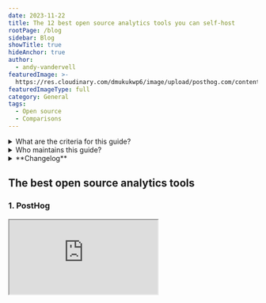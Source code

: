 ```yaml
---
date: 2023-11-22
title: The 12 best open source analytics tools you can self-host
rootPage: /blog
sidebar: Blog
showTitle: true
hideAnchor: true
author:
  - andy-vandervell
featuredImage: >-
  https://res.cloudinary.com/dmukukwp6/image/upload/posthog.com/contents/images/blog/posthog-company-culture-blog.png
featuredImageType: full
category: General
tags:
  - Open source
  - Comparisons
---
```


<details>
  <summary> What are the criteria for this guide?</summary>

This guide only includes open-source analytics tools that:

1. **Have built-in analysis views.** This includes end-to-end analytics, and dashboarding tools that connect to existing data sources, but not data pipeline platforms.

2. **Are actively maintained.** This is subjectively judged based on recently merged pull requests, commits to their repos, and the responsiveness of the maintainer to review requests.

3. **Are free to self-host.** Tools that are "open core" but don't offer a free, self-hostable deployment option are not included.

  />
</details>  

<details>
  <summary> Who maintains this guide?</summary>

This guide is maintained by [PostHog](https://posthog.com/), an open-source analytics platform. You can suggest additions to this guide by opening an issue on our [website repo](https://github.com/PostHog/posthog.com). We update the guide ~3 times per year. 

We maintain separate guides on [open-source feature flag tools](/blog/best-open-source-feature-flag-tools),  [open-source AB testing products](/blog/best-open-source-ab-testing-tools), and [open-source session replay tools](/blog/best-open-source-session-replay-tools).

/>
</details>

<details>
  <summary>**Changelog**</summary>

  - **Mar 14, 2022:** Added Umami; updates to copy and screenshots
  - **Jun 16, 2022:** Added Fathom Lite, GrowthBook, OpenReplay
  - **Aug 24, 2022:** Removed Fathom Lite (dormant), added Apache Superset, Redash
  - **Sep 13, 2023:** Added Ackee and Open Web Analytics
  - **Nov 22, 2023:** Added inclusion criteria, removed Ackee (dormant)
  - **Feb 14, 2025:** 

  />
</details>

## The best open source analytics tools

### 1. PostHog

<iframe
    src="https://www.youtube-nocookie.com/embed/2jQco8hEvTI?start=573"
    className="rounded shadow-xl" />

- **GitHub Stars:** 24.2k
- **Category:** Product and website analytics
- [PostHog on GitHub](https://github.com/PostHog/posthog)

#### What is PostHog?

[PostHog](https://posthog.com/) is an all-in-one platform that combines product analytics with several other developer-focused tools, such as web analytics, session replay, feature flags, experiments, error tracking, and surveys.

#### Who maintains the project?

It was first released in Feb 2020. It's maintained by PostHog with contributions from its community and customers. PostHog currently has 80 employees, 90% of whom are engineers actively developing the product.

#### What closed-source tools can it replace?

Several. The built-in product analytics is an [alternative to Mixpanel](/blog/best-mixpanel-alternatives) and [Amplitude](/blog/best-amplitude-alternatives), and it can also replace Google Analytics for website and marketing analytics. 

It also offers session replay for both web and mobile apps, so it can replace the likes of [Hotjar](/blog/best-hotjar-alternatives) and [FullStory](/blog/best-fullstory-alternatives), and feature flag and experiment features like those found in [LaunchDarkly](/blog/best-launchdarkly-alternatives).

#### What's included?

[PostHog Open Source](https://github.com/PostHog/posthog) is distributed under an MIT license for hobby deploys via a Docker Compose deployment. It includes most features, but is limited to one project.

#### What are the hosting requirements?

The minimum requirements are something equivalent to a Hetzner VM with 4 vCPU, 16GB RAM, and more than 30GB storage.

#### Is there a hosted option?

Yes. PostHog offers a managed cloud option with a [generous free tier](/pricing) of 1 million events, 5,000 recordings, and 1 million flag API requests every month, and option of US or EU-based hosting.

### 2. Matomo
![Matomo - open source analytics tools](https://res.cloudinary.com/dmukukwp6/image/upload/v1710055416/posthog.com/contents/images/blog/open-source-analytics-tools/matomo-screenshot.png)

- **GitHub Stars:** 20.2k
- **Category:** Website analytics
- **Alternative to:** Google Analytics
- **Languages:** PHP (78%), JavaScript (8.1%)
- [Matomo on GitHub](https://github.com/matomo-org/matomo)

#### What is Matomo?

[Matomo](/blog/posthog-vs-matomo) is an open-source platform for website analytics. It's one of the most popular open-source [alternatives to Google Analytics 4](/blog/ga4-alternatives) for website owners and marketing teams. It even offers a data import tool for Google Analytics, so you can bring your data with you. You can run it on-premise or use Matomo's own cloud hosting service.

It also offers several additional features, such as session replay, heatmaps, funnels, and A/B testing, but these aren't available in the free open-source release.

#### Key features
- Google Analytics data importer
- Easy to set up on WordPress and WooCommerce
- Marketing metrics and attribution
- Integrations with popular off-the-shelf CMS
- Built-in GDPR and tag managers

#### License and self-hosting
Matomo on-premise is available under a AGPLv3 license. It includes Matomo's core web analytics reports, such as ecommerce tracking, real-time analytics, and content tracking, and supports an unlimited number of websites and users. The minimum requirements for 100,000 pageviews per month are: one server 2 CPU, 2 GB RAM, 50GB SSD disk.

**Related:** [In-depth PostHog vs Matomo comparison](/blog/posthog-vs-matomo)

### 3. Metabase
![Metabase - open source analytics tools](https://res.cloudinary.com/dmukukwp6/image/upload/v1710055416/posthog.com/contents/images/blog/open-source-analytics-tools/metabase-screenshot.png)

- **GitHub Stars:** 40.7k
- **Category:** Dashboarding and business intelligence
- **Alternative to:** Looker, Tableau, Power BI
- **Languages:** Clojure (49%), TypeScript (33%), JavaScript (15%)
- [Metabase on Github](https://github.com/metabase/metabase)

#### What is Metabase?

[Metabase](https://www.metabase.com/) is one of the most popular open-source business intelligence (BI) tools, offering teams a way to visualize complex data and run analysis with no coding required. Instead, Metabase,s visual query builder enables you to create shareable dashboards in just a few minutes with a drag-and-drop interface — though a native SQL editor is available for advanced users.

#### Strengths
- Easy-to-use, no SQL required
- Automated reports and interactive dashboards
- Self-hosting and cloud-hosting available
- Integrate with 20+ data sources

#### License and self-hosting
Metabase is available under a AGPL license. A limited version of the product is available for free, while an Enterprise license is available for a cost. [Metabase recommends](https://www.metabase.com/learn/metabase-basics/administration/administration-and-operation/metabase-in-production#:~:text=Metabase%20needs%20at%20least%201,and%201%20GB%20of%20RAM.) two servers: one for the application and one for the database. It needs at least 1 core and 1GB of RAM with additional resources required depending on the number of concurrent users.

### 4. Plausible Analytics
![Plausible Analytics - open source analytics tools](https://res.cloudinary.com/dmukukwp6/image/upload/v1710055416/posthog.com/contents/images/blog/open-source-analytics-tools/plausible-screenshot.png)

- **GitHub Stars:** 21.4k
- **Category:** Website analytics
- **Alternative to:** Google Analytics
- **Languages:** Elixir (74%), JavaScript (14%)
- [Plausible on Github](https://github.com/plausible/analytics/)

#### What is Plausible Analytics?

[Plausible Analytics](/blog/posthog-vs-plausible) is focused on providing [GDPR-compliant website analytics](/blog/best-gdpr-compliant-analytics-tools) that doesn't infringe on user privacy. That means Plausible doesn't rely on cookies and is compliant with regulations like GDPR out of the box. 

Unlike Matomo, Plausible is a very streamlined tool rather than a feature-equivalent Google Analytics alternative. As a result, it's a great fit for smaller teams who prefer ease of use to in-depth reporting, or hobby deployments if you just want basic analytics for a website or blog.

#### Key features
- Easy to use and focused on essential web metrics
- Lightweight integration script won't impact page performance
- No cookies required, GDPR compliant out of the box
- Google Search Console integration   

#### License and self-hosting
Plausible Analytics is available under a AGPLv3 license and can be self-hosted via Docker Compose. Plausible recommends at least 2GB of RAM and it requires a CPU that supports SSE 4.2 or NEON instruction set or higher. Pricing for its hosted version starts at €9 per month for 10,000 monthly pageviews.

### 5. OpenPanel



### 5. Grafana
![Grafana - open source analytics tools](https://res.cloudinary.com/dmukukwp6/image/upload/v1710055416/posthog.com/contents/images/blog/open-source-analytics-tools/grafana-screenshot.png)

- **GitHub Stars:** 58k
- **Category:** Dashboarding and data observability
- **Alternative to:** Datadog, Dynatrace 
- **Languages:** TypeScript (57%), Go (37%)
- [Grafana on GitHub](https://github.com/grafana/grafana)

#### What is Grafana?

[Grafana](https://grafana.com/products/cloud/) is an open-source data observability platform. It focuses on interactive visualization, providing a wide variety of charts, graphs, and alerts that can be connected to a wide range of online data sources. As a result, it’s a powerful system for monitoring and analyzing data in real-time.  

#### Who is Grafana for?

Grafana is an ideal choice for engineering, DevOps, or data science teams in businesses of any size, including enterprises, who need to observe and monitor data.

#### Strengths

- Great for tracking data in real time
- Multiple products allow you to scale
- Get alerts when anomalous events occur
- Integrates with a wide range of data sources

#### License and monetization

Grafana is available to self-host under an AGPLv3 license. Grafana Cloud also has a free tier, though it's limited to three active users and 14 days retention. Additional tiers remove those limitations.

### 6. Umami

![umami analytics](https://res.cloudinary.com/dmukukwp6/image/upload/v1710055416/posthog.com/contents/images/blog/open-source-analytics-tools/umami.png)

- **GitHub Stars:** 16.9k
- **Category:** Website analytics
- **Alternative to:** Google Analytics, Plausible
- **Languages:** 53% JavaScript, 39% TypeScript
- [Umami on GitHub](https://github.com/umami-software/umami)

#### What is Umami?

[Umami](https://umami.is/) is another popular privacy-first website analytics tool. Like Plausible, it tracks basic website analytics, doesn't collect any personal information, and is extremely fast. On top of this, you can track basic events, such button clicks, using CSS classes or JavaScript. It also offers a free cloud hosting option.

#### Who is Umami for?

Hobbyists who want basic website analytics that doesn't collect any personal data.

#### Strengths

- Fast and lightweight, no impact on website performance
- Doesn't collect any personally identifiable information
- Easy to self-host and configure

#### License and monetization

Umami is available via an MIT license. The cloud hosted option is free up to 10k events per month, then starts at $9 per month for their "Pro" tier.

### 7. OpenReplay

![openreplay - open source analytics tools](https://res.cloudinary.com/dmukukwp6/image/upload/v1710055416/posthog.com/contents/images/blog/open-source-analytics-tools/openreplay.png)

- **GitHub Stars:** 8.2k
- **Category:** Session replay and funnel analysis
- **Alternative to:** LogRocket, Hotjar 
- **Languages:** Python (25%), TypeScript (24%), JavaScript (24%)
- [OpenReplay on GitHub](https://github.com/openreplay/openreplay)

#### What is OpenReplay?

[OpenReplay](https://openreplay.com/) is a session replay suite built for developers and privacy conscious companies. While it lacks many core analytics features, it does offer some basic analytics features such as funnel analysis.  

Its session replay feature automatically captures events, and provides useful click maps in addition to detecting rage clicks and slow loading pages. It also offers funnel analysis, performance monitoring, error tracking, and extensive integrations with other logging tools.

#### Who is OpenReplay for?
OpenReplay is primarily for developers, especially due to its focus on error tracking and bug fixing. It's a good option for early-stage products looking to understand user behavior and validate product-market fit.

#### Strengths
- Privacy-friendly
- Error tracking and bug fixing features
- Performance monitoring

#### License and monetization
OpenReplay is available under the ELv2 license. An Enterprise version adds additional reporting features and dedicated support, but there's no public pricing. There's also a cloud version with pricing based on sessions.

### 8. GrowthBook

![GrowthBook - best open source analytics tools](https://res.cloudinary.com/dmukukwp6/image/upload/v1710055416/posthog.com/contents/images/blog/open-source-testing-tools/growthbook.png)

- **GitHub Stars:** 5.1k
- **Category:** Experimentation
- **Alternative to:** LaunchDarkly
- **Languages:** TypeScript (92%)
- [GrowthBook on GitHub](https://github.com/growthbook/growthbook)

#### What is GrowthBook?

[GrowthBook](/blog/posthog-vs-growthbook) is an [open source A/B testing](/blog/best-open-source-ab-testing-tools) and feature flag tool for teams who want granular control over rolling out new features, and the ability to validate those changes through experiments. 

It supports multiple development environments, each with a unique API endpoint, and its comprehensive feature flag functionality allows for targeting based on person properties.

You don't need to import metric data into GrowthBook as it works with your data wherever it lives, be that a data warehouse or an analytics tool like Mixpanel, but it lacks any additional analytical features.

#### Who is GrowthBook for?

[GrowthBook](/blog/best-growthbook-alternatives) is ideal for engineering teams who want flexible, instant control over what users see in their product and already have, or don't require, a broader analytics platform.

#### Strengths
- Multivariate feature flags
- A/B testing visual editor
- Can be self-hosted
- No performance impact

#### Open source license and monetization

GrowthBook is distributed under an MIT license and self-hosted is supported at no cost. The cloud version is free for up to three users, and $20 per user per month thereafter. 

### 9. Redash
![Redash - open source analytics tools](https://res.cloudinary.com/dmukukwp6/image/upload/v1710055416/posthog.com/contents/images/blog/open-source-analytics-tools/redash.png)

- **GitHub Stars:** 24.1k
- **Category:** Dashboarding and business intelligence
- **Alternative to:** Looker, Tableau, Power BI
- **Languages:** Python (41%), JavaScript (33%), TypeScript (17%)
- [Redash on GitHub](https://github.com/getredash/redash)

#### What is Redash?

Like Metabase, Redash is a tool for connecting to and visualizing data from a number of different sources. Unlike Metabase, you need to be fluent in SQL to get the most from it. Redash supports more data sources than Metabase by default, though how important this is will depend on your specific needs.

#### Who is Redash for?

Redash is ideal for engineering and data teams who want lots of flexibility for accessing and interrogating data.

#### Strengths

- Powerful SQL editor
- Alerts for changes in metrics
- Large selection of charts and visualizations
- Excellent range of natively supported data sources

#### Open source license and monetization

Redash is distributed via a BSD-2-Clause license. It currently has no paid tiers or limitations.

### 10. Apache Superset
![superset - open source analytics tools](https://res.cloudinary.com/dmukukwp6/image/upload/v1710055416/posthog.com/contents/images/blog/open-source-analytics-tools/superset.png)

- **GitHub Stars:** 55.3k
- **Category:** Dashboarding and business intelligence
- **Alternative to:** Looker, Tableau, Power BI
- **Languages:** TypeScript (37%), Python (33%), JavaScript (13%)
- [Superset on GitHub](https://github.com/apache/superset)

#### What is Superset?

Superset is the third of the big open-source business intelligence tools alongside Metabase and Redash. It's also considered the most complex and least accessible for non-technical users, though its range of visualizations and charting options is unmatched.

#### Who is Superset for?

Superset is ideal for enterprises with experienced in-house data teams. It can handle large data sets, and provides extensive permissioning systems, so you can restrict access to sensitive data.

#### Strengths

- Connects to a large range of SQL databases
- Large and active community
- Powerful web-based SQL query editor
- Huge range of charting options
- Deck.GL integration for advanced geographic dataviz

#### Open source license and monetization

Apache Superset is distributed under an Apache-2.0 license. There are no paid features or tiers.

### 11. Countly
![Countly - open source analytics tools](https://res.cloudinary.com/dmukukwp6/image/upload/v1710055416/posthog.com/contents/images/blog/open-source-analytics-tools/countly-screenshot.png)

- **GitHub Stars:** 5.3k
- **Category:** Product analytics
- **Alternative to:** Mixpanel, Amplitude, LogRocket
- **Languages:** JavaScript (82%), HTML (9.4%)
- [Countly on GitHub](https://github.com/Countly/countly-server)

#### What is Countly?

Like PostHog, [Countly](https://count.ly/) offers a wide range of tools to help you build better products. It has a strong focus on mobile and desktop applications, and enables you to bring together both qualitative and quantitative insights. However many features, such as dashboards, funnel analysis, and retention tracking are only available in the enterprise-level product.

#### Who is Countly for?

Countly is suitable for both small teams and enterprise businesses, especially those which focus on mobile apps. The crash analytics tools make it useful for customer support and engineering teams, too. 

#### Strengths

- Wide range of analysis tools
- Focus on mobile and desktop app development
- Crash analytics to diagnose bugs
- Run surveys to get qualitative insights

#### Open source license and monetization
Countly's Community Edition is available under a AGPLv3 license, but it's somewhat limited. It includes versions of its core analytics features, but customer behavior insights (e.g. retention, cohorts, funnels, user paths) are only available in the paid Enterprise Edition. Countly doesn't provide public pricing information.

### 12. Open Web Analytics

![open web analytics](https://res.cloudinary.com/dmukukwp6/image/upload/v1710055416/posthog.com/contents/images/blog/open-source-analytics-tools/owa.png)

- **GitHub Stars:** 2.2k
- **Category:** Website analytics
- **Alternative to:** Google Analytics
- **Languages:** 67% PHP, 23% JavaScript
- [OWA on GitHub](https://github.com/Open-Web-Analytics/Open-Web-Analytics)

#### What is Open Web Analytics?

[Open Web Analytics](https://www.openwebanalytics.com/) is an entirely free, open-source alternative to Google Analytics. In addition to usual web analytics basics, it includes a basic heatmap feature, and the ability to track clicks on all DOM elements. It's less focused on privacy than others in this list, so you can use it to track when users come back, and perform basic campaign and ecommerce tracking. 

In comparative terms, it's more advanced than Plausible and Umami, but less advanced than Matomo or PostHog, though the interface is somewhat dated. 

#### Who is Open Web Analytics for?

OWA suits developers who want self-hosted analytics, but desire more tracking capabilities than privacy-focused alternatives like Plausible.

#### Strengths

- Simple GDPR compliance
- Control over your own data
- Heatmap and DOM element tracking
- Basic campaign and e-commerce tracking

#### Open source license and monetization
Open Web Analytics is distributed under the GPL-2.0 license. There are no paid features.

<NewsletterForm />
